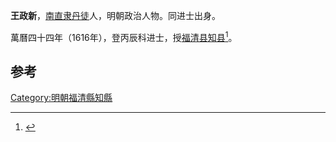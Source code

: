 '''王政新'''，[[南直隶|南直隶]][[丹徒|丹徒]]人，明朝政治人物。同进士出身。

萬曆四十四年（1616年），登丙辰科进士，授[[福清县|福清县]][[知县|知县]]<ref>{{cite news|title=福清市志  第四节　明代县衙|url=http://www.fzdqw.com/ShowText.asp?ToBook=1100&index=1135|accessdate=2013-08-11|newspaper=福州地情网|deadurl=yes|archiveurl=https://web.archive.org/web/20150528034308/http://www.fzdqw.com/ShowText.asp?ToBook=1100&index=1135|archivedate=2015-05-28}}</ref>。

==参考==
{{reflist}}
{{明朝人物小作品}}
{{萬曆四十四年丙辰科殿試金榜}}
{{DEFAULTSORT:Wang王}}
[[Category:明朝福清縣知縣|Category:明朝福清縣知縣]]